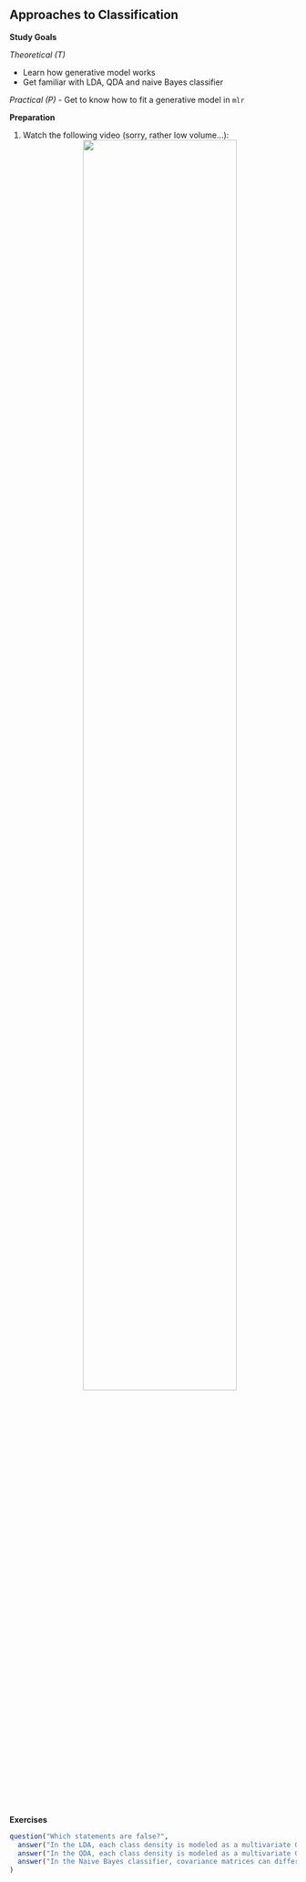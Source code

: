 ## Approaches to Classification

**Study Goals**

*Theoretical (T)*

- Learn how generative model works
- Get familiar with LDA, QDA and naive Bayes classifier

*Practical (P)*
- Get to know how to fit a generative model in `mlr`

**Preparation**

1.  Watch the following video  (sorry, rather low volume...):
    <center>
    ![](https://www.youtube.com/watch?v=hXQq-lryqtE&list=PLMyWaJl2LoXyhFvMjtbBGs0Pi8khHbKm3&index=4&t=0s){width="75%"}
    </center>



**Exercises**

```r
question("Which statements are false?",
  answer("In the LDA, each class density is modeled as a multivariate Gaussian with unequal covariance.", correct = TRUE),
  answer("In the QDA, each class density is modeled as a multivariate Gaussian with equal covariance", correct = TRUE),
  answer("In the Naive Bayes classifier, covariance matrices can differ over both classes but have to be diagonal.")
)
```
